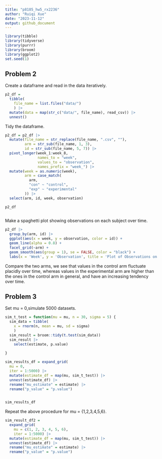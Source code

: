 ```yaml
---
title: "p8105_hw5_rx2236"
author: "Ruiqi Xue"
date: "2023-11-12"
output: github_document
---
```



```r
library(tibble)
library(tidyverse)
library(purrr)
library(broom)
library(ggplot2)
set.seed(1)
```

## Problem 2

Create a dataframe and read in the data iteratively.
```r
p2_df = 
  tibble(
    file_name = list.files("data/")
    ) |>
  mutate(data = map(str_c("data/", file_name), read_csv)) |>
  unnest()

```

Tidy the dataframe.
```r
p2_df = p2_df |>
  mutate(file_name = str_replace(file_name, ".csv", ""),
         arm = str_sub(file_name, 1, 3),
         id = str_sub(file_name, 5, 7)) |>
  pivot_longer(week_1:week_8,
               names_to = "week",
               values_to = "observation",
               names_prefix = "week_") |>
  mutate(week = as.numeric(week),
         arm = case_match(
           arm,
           "con" ~ "control",
           "exp" ~ "experimental"
         )) |>
  select(arm, id, week, observation)

p2_df
  
```

Make a spaghetti plot showing observations on each subject over time.

```r
p2_df |>
  group_by(arm, id) |>
  ggplot(aes(x = week, y = observation, color = id)) +
  geom_line(alpha = 0.8) +
  facet_grid(~arm) +
  geom_smooth(aes(group = 1), se = FALSE, color = "black") +
  labs(x = 'Week', y = 'Observation', title = 'Plot of Observations on Subjects in Each Arm Over Time')
```

Compare the two arms, we see that values in the control arm fluctuate placidly over time, whereas values in the experimental arm are higher than the ones in the control arm in general, and have an increasing tendency over time.


## Problem 3

Set mu = 0,simulate 5000 datasets.
```r

sim_t_test = function(mu = mu, n = 30, sigma = 5) {
  sim_data = tibble(
    x = rnorm(n, mean = mu, sd = sigma)
    )
  sim_result = broom::tidy(t.test(sim_data))
  sim_result |> 
    select(estimate, p.value)
    
}

sim_results_df = expand_grid(
  mu = 0,
  iter = 1:5000) |>
  mutate(estimate_df = map(mu, sim_t_test)) |> 
  unnest(estimate_df) |>
  rename("mu_estimate" = estimate) |>
  rename("p_value" = "p.value")
  

sim_results_df
```


Repeat the above procedure for mu = {1,2,3,4,5,6}.

```r
sim_result_df2 = 
  expand_grid(
    mu = c(1, 2, 3, 4, 5, 6),
    iter = 1:5000) |> 
  mutate(estimate_df = map(mu, sim_t_test)) |> 
  unnest(estimate_df) |>
  rename("mu_estimate" = estimate) |>
  rename("p_value" = "p.value")



```




